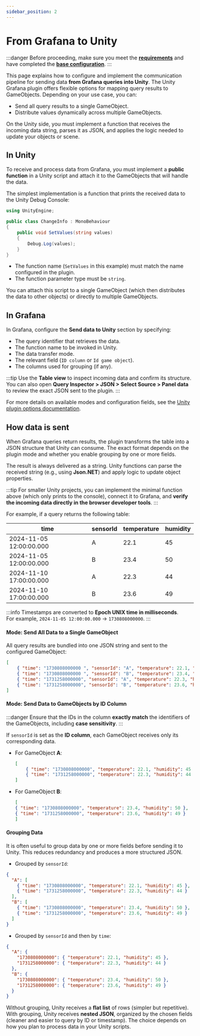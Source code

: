 ```yaml
---
sidebar_position: 2
---
```


# From Grafana to Unity

:::danger
Before proceeding, make sure you meet the [**requirements**](base-config.mdx#requirements) and have completed the [**base configuration**](base-config.mdx).
:::

This page explains how to configure and implement the communication pipeline for sending data **from Grafana queries into Unity**.
The Unity Grafana plugin offers flexible options for mapping query results to GameObjects. Depending on your use case, you can:
- Send all query results to a single GameObject.
- Distribute values dynamically across multiple GameObjects.

On the Unity side, you must implement a function that receives the incoming data string, parses it as JSON, and applies the logic needed to update your objects or scene.

## In Unity

To receive and process data from Grafana, you must implement a **public function** in a Unity script and attach it to the GameObjects that will handle the data.

The simplest implementation is a function that prints the received data to the Unity Debug Console:

```csharp
using UnityEngine;

public class ChangeInfo : MonoBehaviour
{
    public void SetValues(string values)
    {
        Debug.Log(values);
    }
}
```

- The function name (`SetValues` in this example) must match the name configured in the plugin.
- The function parameter type must be `string`.

You can attach this script to a single GameObject (which then distributes the data to other objects) or directly to multiple GameObjects.

## In Grafana

In Grafana, configure the **Send data to Unity** section by specifying:

-   The query identifier that retrieves the data.
-   The function name to be invoked in Unity.
-   The data transfer mode.
-   The relevant field (`ID column` or `Id game object`).
-   The columns used for grouping (if any).

:::tip
Use the **Table view** to inspect incoming data and confirm its structure. 
You can also open **Query Inspector \> JSON \> Select Source \> Panel data** to review the exact JSON sent to the plugin.
:::

For more details on available modes and configuration fields, see the [Unity plugin options documentation](plugin-docs.mdx).

## How data is sent

When Grafana queries return results, the plugin transforms the table into a JSON structure that Unity can consume.
The exact format depends on the plugin mode and whether you enable grouping by one or more fields.

The result is always delivered as a string. Unity functions can parse the received string (e.g., using **Json.NET**) and apply logic to update object properties.

:::tip
For smaller Unity projects, you can implement the minimal function above (which only prints to the console), connect it to Grafana, and **verify the incoming data directly in the browser developer tools**.
:::

For example, if a query returns the following table:

| time                    | sensorId | temperature | humidity |
|-------------------------|----------|-------------|----------|
| 2024-11-05 12:00:00.000 | A        | 22.1        | 45       |
| 2024-11-05 12:00:00.000 | B        | 23.4        | 50       |
| 2024-11-10 17:00:00.000 | A        | 22.3        | 44       |
| 2024-11-10 17:00:00.000 | B        | 23.6        | 49       |

:::info
Timestamps are converted to **Epoch UNIX time in milliseconds**.   
For example, `2024-11-05 12:00:00.000` → `1730808000000`.
:::

#### Mode: Send All Data to a Single GameObject

All query results are bundled into one JSON string and sent to the configured GameObject:

```json
[
    { "time": "1730808000000 ", "sensorId": "A", "temperature": 22.1, "humidity": 45 },
    { "time": "1730808000000 ", "sensorId": "B", "temperature": 23.4, "humidity": 50 },
    { "time": "1731258000000", "sensorId": "A", "temperature": 22.3, "humidity": 44 },
    { "time": "1731258000000", "sensorId": "B", "temperature": 23.6, "humidity": 49 }
]
```

#### Mode: Send Data to GameObjects by ID Column

:::danger
Ensure that the IDs in the column **exactly match** the identifiers of the GameObjects, including **case sensitivity**.
:::

If `sensorId` is set as the **ID column**, each GameObject receives only its corresponding data.

- For GameObject **A**:  
    ```json
    [
        { "time": "1730808000000", "temperature": 22.1, "humidity": 45 },
        { "time": "1731258000000", "temperature": 22.3, "humidity": 44 }
    ]
    ```

- For GameObject **B**:  
    ```json
    [
    { "time": "1730808000000", "temperature": 23.4, "humidity": 50 },
    { "time": "1731258000000", "temperature": 23.6, "humidity": 49 }
    ]
    ```

#### Grouping Data

It is often useful to group data by one or more fields before sending it to Unity. This reduces redundancy and produces a more structured JSON.

- Grouped by `sensorId`:

```json
{
  "A": [
    { "time": "1730808000000", "temperature": 22.1, "humidity": 45 },
    { "time": "1731258000000", "temperature": 22.3, "humidity": 44 }
  ],
  "B": [
    { "time": "1730808000000", "temperature": 23.4, "humidity": 50 },
    { "time": "1731258000000", "temperature": 23.6, "humidity": 49 }
  ]
}
```

- Grouped by `sensorId` and then by `time`: 

```json
{
  "A": {
    "1730808000000": { "temperature": 22.1, "humidity": 45 },
    "1731258000000": { "temperature": 22.3, "humidity": 44 }
  },
  "B": {
    "1730808000000": { "temperature": 23.4, "humidity": 50 },
    "1731258000000": { "temperature": 23.6, "humidity": 49 }
  }
}
```

Without grouping, Unity receives a **flat list** of rows (simpler but repetitive).
With grouping, Unity receives **nested JSON**, organized by the chosen fields (cleaner and easier to query by ID or timestamp).
The choice depends on how you plan to process data in your Unity scripts.
